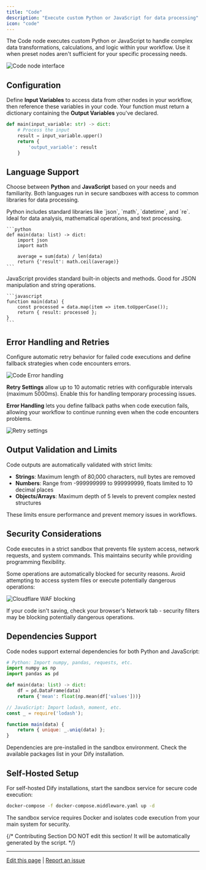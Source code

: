 ```yaml
---
title: "Code"
description: "Execute custom Python or JavaScript for data processing"
icon: "code"
---
```


The Code node executes custom Python or JavaScript to handle complex data transformations, calculations, and logic within your workflow. Use it when preset nodes aren't sufficient for your specific processing needs.

<Frame caption="Code node configuration interface">
  <img src="https://assets-docs.dify.ai/dify-enterprise-mintlify/en/guides/workflow/node/9969aa1bc1912aebe366f5d8f5dde296.png" alt="Code node interface" />
</Frame>

## Configuration

Define **Input Variables** to access data from other nodes in your workflow, then reference these variables in your code. Your function must return a dictionary containing the **Output Variables** you've declared.

```python
def main(input_variable: str) -> dict:
    # Process the input
    result = input_variable.upper()
    return {
        'output_variable': result
    }
```

## Language Support

Choose between **Python** and **JavaScript** based on your needs and familiarity. Both languages run in secure sandboxes with access to common libraries for data processing.

<Tabs>
  <Tab title="Python">
    Python includes standard libraries like `json`, `math`, `datetime`, and `re`. Ideal for data analysis, mathematical operations, and text processing.
    
    ```python
    def main(data: list) -> dict:
        import json
        import math
        
        average = sum(data) / len(data)
        return {'result': math.ceil(average)}
    ```
  </Tab>
  
  <Tab title="JavaScript">
    JavaScript provides standard built-in objects and methods. Good for JSON manipulation and string operations.
    
    ```javascript
    function main(data) {
        const processed = data.map(item => item.toUpperCase());
        return { result: processed };
    }
    ```
  </Tab>
</Tabs>

## Error Handling and Retries

Configure automatic retry behavior for failed code executions and define fallback strategies when code encounters errors.

<Frame caption="Error handling configuration options">
  <img src="https://assets-docs.dify.ai/2024/12/58f392734ce44b22cd8c160faf28cd14.png" alt="Code Error handling" />
</Frame>

**Retry Settings** allow up to 10 automatic retries with configurable intervals (maximum 5000ms). Enable this for handling temporary processing issues.

**Error Handling** lets you define fallback paths when code execution fails, allowing your workflow to continue running even when the code encounters problems.

<Frame caption="Retry configuration interface">
  <img src="https://assets-docs.dify.ai/2024/12/9fdd5525a91dc925b79b89272893becf.png" alt="Retry settings" />
</Frame>

## Output Validation and Limits

Code outputs are automatically validated with strict limits:
- **Strings**: Maximum length of 80,000 characters, null bytes are removed
- **Numbers**: Range from -999999999 to 999999999, floats limited to 10 decimal places
- **Objects/Arrays**: Maximum depth of 5 levels to prevent complex nested structures

These limits ensure performance and prevent memory issues in workflows.

## Security Considerations

Code executes in a strict sandbox that prevents file system access, network requests, and system commands. This maintains security while providing programming flexibility.

Some operations are automatically blocked for security reasons. Avoid attempting to access system files or execute potentially dangerous operations:

<Frame caption="Security filtering by Cloudflare WAF">
  <img src="https://assets-docs.dify.ai/2024/12/ad4dc065c4c567c150ab7fa7bfd123a3.png" alt="Cloudflare WAF blocking" />
</Frame>

If your code isn't saving, check your browser's Network tab - security filters may be blocking potentially dangerous operations.

## Dependencies Support

Code nodes support external dependencies for both Python and JavaScript:

```python
# Python: Import numpy, pandas, requests, etc.
import numpy as np
import pandas as pd

def main(data: list) -> dict:
    df = pd.DataFrame(data)
    return {'mean': float(np.mean(df['values']))}
```

```javascript
// JavaScript: Import lodash, moment, etc.
const _ = require('lodash');

function main(data) {
    return { unique: _.uniq(data) };
}
```

Dependencies are pre-installed in the sandbox environment. Check the available packages list in your Dify installation.

## Self-Hosted Setup

For self-hosted Dify installations, start the sandbox service for secure code execution:

```bash
docker-compose -f docker-compose.middleware.yaml up -d
```

The sandbox service requires Docker and isolates code execution from your main system for security.

{/*
Contributing Section
DO NOT edit this section!
It will be automatically generated by the script.
*/}

---

[Edit this page](https://github.com/langgenius/dify-docs/edit/main/en/documentation/pages/nodes/code.mdx) | [Report an issue](https://github.com/langgenius/dify-docs/issues/new?template=docs.yml)

